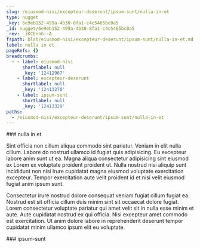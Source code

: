 ```yaml
---
slug: /eiusmod-nisi/excepteur-deserunt/ipsum-sunt/nulla-in-et
type: nugget
_key: 6e9eb152-499a-4b30-8fa1-c4c5465bc0a5
_id: nugget/6e9eb152-499a-4b30-8fa1-c4c5465bc0a5
_rev: _iKCEnnG--A
fspath: blah/eiusmod-nisi/excepteur-deserunt/ipsum-sunt/nulla-in-et.md
label: nulla in et
pageRefs: {}
breadcrumbs:
  - - label: eiusmod-nisi
      shortlabel: null
      _key: '12412967'
    - label: excepteur-deserunt
      shortlabel: null
      _key: '12413270'
    - label: ipsum-sunt
      shortlabel: null
      _key: '12413329'
paths:
  - /eiusmod-nisi/excepteur-deserunt/ipsum-sunt/nulla-in-et
---
```


<NuggetArea>
<Nugget slug="/eiusmod-nisi/excepteur-deserunt/ipsum-sunt/nulla-in-et" type="nugget" _key="6e9eb152-499a-4b30-8fa1-c4c5465bc0a5" _id="nugget/6e9eb152-499a-4b30-8fa1-c4c5465bc0a5" _rev="_iKCEnnG--A" fspath="blah/eiusmod-nisi/excepteur-deserunt/ipsum-sunt/nulla-in-et.md" label="nulla in et" paths="/eiusmod-nisi/excepteur-deserunt/ipsum-sunt/nulla-in-et">
<NuggetBody>
### nulla in et

Sint officia non cillum aliqua commodo sint pariatur. Veniam in elit nulla cillum. Labore do nostrud ullamco id fugiat quis adipisicing. Eu excepteur labore anim sunt ut ea. Magna aliqua consectetur adipisicing sint eiusmod ex Lorem ex voluptate proident proident ut. Nulla nostrud nisi aliquip sunt incididunt non nisi irure cupidatat magna eiusmod voluptate exercitation excepteur. Tempor exercitation aute velit proident id et nisi velit eiusmod fugiat anim ipsum sunt.

Consectetur irure nostrud dolore consequat veniam fugiat cillum fugiat ea. Nostrud est sit officia cillum duis minim sint sit occaecat dolore fugiat. Lorem consectetur voluptate pariatur qui amet velit sit in nulla esse minim et aute. Aute cupidatat nostrud ex qui officia. Nisi excepteur amet commodo est exercitation. Ut anim dolore labore in reprehenderit deserunt tempor cupidatat minim ullamco ipsum elit eu voluptate.

</NuggetBody>
<Breadcrumbs>
<Crumbs>
<Crumb _key="12412967" label="eiusmod-nisi" /><Crumb _key="12413270" label="excepteur-deserunt" /><Crumb _key="12413329" label="ipsum-sunt" />
</Crumbs>
</Breadcrumbs>
</Nugget>

<NuggetsInbound>
</NuggetsInbound>
<NuggetsOutbound>
</NuggetsOutbound>
</NuggetArea>
<PassagesInbound>
<Passage direction="inbound" type="passage" _key="12413329" _id="passage/12413329" _rev="_iKCEnnC--_" label="ipsum-sunt" passage="ipsum-sunt" fspath="blah/eiusmod-nisi/excepteur-deserunt/ipsum-sunt" paths="/eiusmod-nisi/excepteur-deserunt/ipsum-sunt" slug="/eiusmod-nisi/excepteur-deserunt/ipsum-sunt">
<NuggetBody>
### ipsum-sunt

</NuggetBody>
<Breadcrumbs>
<Crumbs>
<Crumb _key="12412967" label="eiusmod-nisi" /><Crumb _key="12413270" label="excepteur-deserunt" />
</Crumbs>
</Breadcrumbs>
</Passage>

</PassagesInbound>
<PassagesOutbound>
</PassagesOutbound>